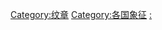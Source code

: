 {{Commonscat|Coats of arms by country}}
{{Categories by country|nocat}}

[[Category:纹章|Category:纹章]]
[[Category:各国象征|Category:各国象征]]
[[Category:各國紋章學|:]]
